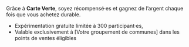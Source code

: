 Grâce à **Carte Verte**, soyez récompensé·es et gagnez de l’argent chaque fois que vous achetez durable. 

- Expérimentation gratuite limitée à 300 participant·es,
- Valable exclusivement à [Votre groupement de communes] dans les points de ventes éligibles
